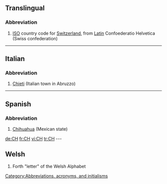 ==Translingual==
===Abbreviation===

#[[ISO]] country code for [[Switzerland]], from [[Latin]] Confoederatio Helvetica (Swiss confederation)

----
==Italian==
===Abbreviation===

# [[Chieti]] (Italian town in Abruzzo)

----
==Spanish==
===Abbreviation===
#[[Chihuahua]] (Mexican state)

[[Category:Abbreviations, acronyms, and initialisms]]

[[de:CH]]
[[fr:CH]]
[[vi:CH]]
[[tr:CH]]
---
==Welsh==
#Forth "letter" of the Welsh Alphabet